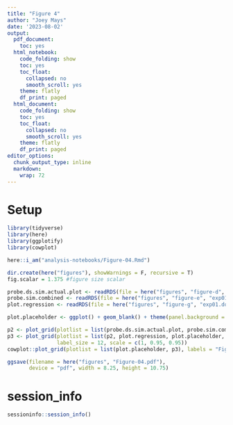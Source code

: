 ```yaml
---
title: "Figure 4"
author: "Joey Mays"
date: '2023-08-02'
output:
  pdf_document:
    toc: yes
  html_notebook:
    code_folding: show
    toc: yes
    toc_float:
      collapsed: no
      smooth_scroll: yes
    theme: flatly
    df_print: paged
  html_document:
    code_folding: show
    toc: yes
    toc_float:
      collapsed: no
      smooth_scroll: yes
    theme: flatly
    df_print: paged
editor_options:
  chunk_output_type: inline
  markdown:
    wrap: 72
---
```


# Setup

```r
library(tidyverse)
library(here)
library(ggplotify)
library(cowplot)
```

```r
here::i_am("analysis-notebooks/Figure-04.Rmd")
```

```r
dir.create(here("figures"), showWarnings = F, recursive = T)
fig.scalar = 1.375 #figure size scalar
```

```r
probe.ds.sim.actual.plot <- readRDS(file = here("figures", "figure-d", "exp01.rpe1.chr2and6.downsampleProbes.RDS"))
probe.sim.combined <- readRDS(file = here("figures", "figure-e", "exp01.rpe1.probeSim.scramble.RDS"))
plot.regression <- readRDS(file = here("figures", "figure-g", "exp01.downsample.depthByProbe.RDS"))
```

```r
plot.placeholder <- ggplot() + geom_blank() + theme(panel.background = element_blank())
```

```r
p2 <- plot_grid(plotlist = list(probe.ds.sim.actual.plot, probe.sim.combined), nrow = 1, rel_widths = c(0.7,1), labels = c("A.", "B."), label_size = 12, scale = 0.95, align = "h", axis = "tb") 
p3 <- plot_grid(plotlist = list(p2, plot.regression, plot.placeholder, plot.placeholder), ncol = 1, rel_heights = c(1, 0.8, 1, 0.7), labels = c("", "C.", ""), 
                label_size = 12, scale = c(1, 0.95, 0.95))
cowplot::plot_grid(plotlist = list(plot.placeholder, p3), labels = "Figure 4", label_size = 12, ncol = 1, rel_heights = c(1,40), hjust = -0.05)
```

```r
ggsave(filename = here("figures", "Figure-04.pdf"), 
       device = "pdf", width = 8.25, height = 10.75)
```

# session_info

```r
sessioninfo::session_info()
```


